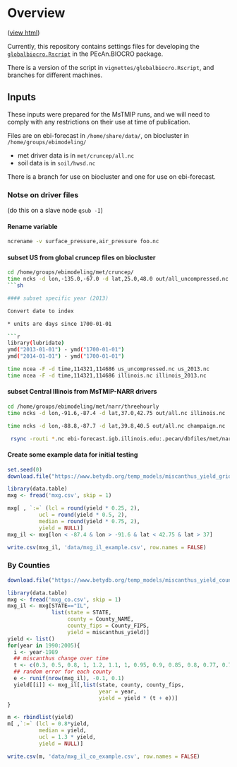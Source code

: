 # Overview 

([view html](http://rawgit.com/ebimodeling/biocro_regional/master/README.html))

Currently, this repository contains settings files for developing the [`globalbiocro.Rscript`](https://github.com/ebimodeling/pecan/blob/biocro-module2/models/biocro/inst/globalbiocro.Rscript) in the PEcAn.BIOCRO package.

There is a version of the script in `vignettes/globalbiocro.Rscript`, and branches for different machines.


## Inputs

These inputs were prepared for the MsTMIP runs, and we will need to comply with any restrictions on their use at time of publication.

Files are on ebi-forecast in `/home/share/data/`, on biocluster in `/home/groups/ebimodeling/`

* met driver data is in `met/cruncep/all.nc`
* soil data is in `soil/hwsd.nc`

There is a branch for use on biocluster and one for use on ebi-forecast. 

### Notse on driver files

(do this on a slave node `qsub -I`)

#### Rename variable

```sh
ncrename -v surface_pressure,air_pressure foo.nc 
```

#### subset US from global cruncep files on biocluster

```sh
cd /home/groups/ebimodeling/met/cruncep/
time ncks -d lon,-135.0,-67.0 -d lat,25.0,48.0 out/all_uncompressed.nc us_uncompressed.nc
```sh

#### subset specific year (2013)

Convert date to index 

* units are days since 1700-01-01

```r
library(lubridate)
ymd("2013-01-01") - ymd("1700-01-01")
ymd("2014-01-01") - ymd("1700-01-01") 
```

```sh
time ncea -F -d time,114321,114686 us_uncompressed.nc us_2013.nc
time ncea -F -d time,114321,114686 illinois.nc illinois_2013.nc
```

#### subset Central Illinois from MsTMIP-NARR drivers

```sh
cd /home/groups/ebimodeling/met/narr/threehourly
time ncks -d lon,-91.6,-87.4 -d lat,37.0,42.75 out/all.nc illinois.nc

time ncks -d lon,-88.8,-87.7 -d lat,39.8,40.5 out/all.nc champaign.nc

 rsync -routi *.nc ebi-forecast.igb.illinois.edu:.pecan/dbfiles/met/narr/
```


#### Create some example data for initial testing

```r
set.seed(0)
download.file("https://www.betydb.org/temp_models/miscanthus_yield_grid.csv", method = 'wget', destfile = 'mxg.csv', extra = "--no-check-certificate")

library(data.table)
mxg <- fread('mxg.csv', skip = 1)

mxg[ , `:=` (lcl = round(yield * 0.25, 2),
          ucl = round(yield * 0.5, 2),
          median = round(yield * 0.75, 2),
          yield = NULL)]
mxg_il <- mxg[lon < -87.4 & lon > -91.6 & lat < 42.75 & lat > 37]

write.csv(mxg_il, 'data/mxg_il_example.csv', row.names = FALSE)

```

### By Counties

```r
download.file("https://www.betydb.org/temp_models/miscanthus_yield_county.csv", method = 'wget', destfile = "mxg_co.csv",  extra = "--no-check-certificate")

library(data.table)
mxg <- fread('mxg_co.csv', skip = 1)
mxg_il <- mxg[STATE=="IL", 
              list(state = STATE,
                   county = County_NAME,
                   county_fips = County_FIPS,
                   yield = miscanthus_yield)]
yield <- list()
for(year in 1990:2005){
  i <- year-1989
  ## miscanthus change over time
  t <- c(0.3, 0.5, 0.8, 1, 1.2, 1.1, 1, 0.95, 0.9, 0.85, 0.8, 0.77, 0.74, 0.7, 0.65)[i]
  ## random error for each county
  e <- runif(nrow(mxg_il), -0.1, 0.1)
  yield[[i]] <- mxg_il[,list(state, county, county_fips,
                             year = year, 
                             yield = yield * (t + e))]  
}

m <- rbindlist(yield)
m[ ,`:=` (lcl = 0.8*yield,
          median = yield,
          ucl = 1.3 * yield,
          yield = NULL)]

write.csv(m, 'data/mxg_il_co_example.csv', row.names = FALSE)
```
